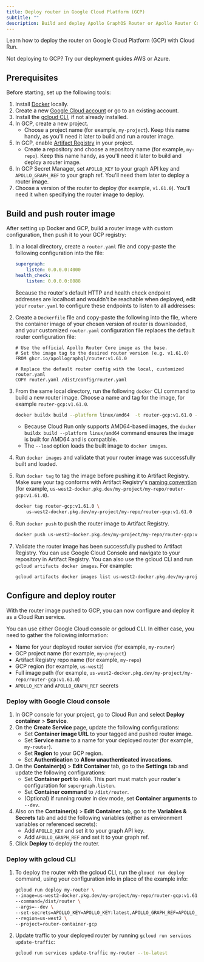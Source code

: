 ```yaml
---
title: Deploy router in Google Cloud Platform (GCP)
subtitle: ""
description: Build and deploy Apollo GraphOS Router or Apollo Router Core to Google Cloud Platform (GCP) with Google Cloud Run.
---
```


Learn how to deploy the router on Google Cloud Platform (GCP) with Cloud Run.

<Note>

Not deploying to GCP? Try our deployment guides AWS or Azure.

</Note>

## Prerequisites

Before starting, set up the following tools:

1. Install [Docker](https://www.docker.com/get-started/) locally.
1. Create a new [Google Cloud account](https://cloud.google.com/) or go to an existing account.
1. Install the [gcloud CLI](https://cloud.google.com/sdk/docs/install), if not already installed.
1. In GCP, create a new project.
    * Choose a project name (for example, `my-project`). Keep this name handy, as you'll need it later to build and run a router image.
1. In GCP, enable [Artifact Registry](https://cloud.google.com/artifact-registry/docs/enable-service) in your project.
    * Create a repository and choose a repository name (for example, `my-repo`). Keep this name handy, as you'll need it later to build and deploy a router image.
1. In GCP Secret Manager, set `APOLLO_KEY` to your graph API key and `APOLLO_GRAPH_REF` to your graph ref. You'll need them later to deploy a router image. 
1. Choose a version of the router to deploy (for example, `v1.61.0`). You'll need it when specifying the router image to deploy.

## Build and push router image

After setting up Docker and GCP, build a router image with custom configuration, then push it to your GCP registry:

1. In a local directory, create a `router.yaml` file and copy-paste the following configuration into the file: 
    
    ```yaml title="router.yaml"
    supergraph:
        listen: 0.0.0.0:4000
    health_check:
        listen: 0.0.0.0:8088
    ```

    Because the router's default HTTP and health check endpoint addresses are localhost and wouldn't be reachable when deployed, edit your `router.yaml` to configure these endpoints to listen to all addresses:  

1. Create a `Dockerfile` file and copy-paste the following into the file, where the container image of your chosen version of router is downloaded, and your customized `router.yaml` configuration file replaces the default router configuration file:

    ```text showLineNumbers=false
    # Use the official Apollo Router Core image as the base.
    # Set the image tag to the desired router version (e.g. v1.61.0)
    FROM ghcr.io/apollographql/router:v1.61.0

    # Replace the default router config with the local, customized router.yaml
    COPY router.yaml /dist/config/router.yaml
    ```

1. From the same local directory, run the following `docker` CLI command to build a new router image. Choose a name and tag for the image, for example `router-gcp:v1.61.0`.
    
    ```bash showLineNumbers=false
    docker buildx build --platform linux/amd64  -t router-gcp:v1.61.0 --load .
    ```

    - Because Cloud Run only supports AMD64-based images, the `docker buildx build --platform linux/amd64` command ensures the image is built for AMD64 and is compatible.  
    - The `--load` option loads the built image to `docker images`.

1. Run `docker images` and validate that your router image was successfully built and loaded.

1. Run `docker tag` to tag the image before pushing it to Artifact Registry. Make sure your tag conforms with Artifact Registry's [naming convention](https://cloud.google.com/artifact-registry/docs/docker/names) (for example, `us-west2-docker.pkg.dev/my-project/my-repo/router-gcp:v1.61.0`).

    ```bash showLineNumbers=false
    docker tag router-gcp:v1.61.0 \
        us-west2-docker.pkg.dev/my-project/my-repo/router-gcp:v1.61.0
    ```

1. Run `docker push` to push the router image to Artifact Registry.

    ```bash showLineNumbers=false
    docker push us-west2-docker.pkg.dev/my-project/my-repo/router-gcp:v1.61.0
    ```

1. Validate the router image has been successfully pushed to Artifact Registry. You can use Google Cloud Console and navigate to your repository in Artifact Registry. You can also use the gcloud CLI and run `gcloud artifacts docker images`. For example:

    ```bash showLineNumbers=false
    gcloud artifacts docker images list us-west2-docker.pkg.dev/my-project/my-repo
    ```

## Configure and deploy router 

With the router image pushed to GCP, you can now configure and deploy it as a Cloud Run service.

You can use either Google Cloud console or gcloud CLI. In either case, you need to gather the following information:

* Name for your deployed router service (for example, `my-router`)
* GCP project name (for example, `my-project`)
* Artifact Registry repo name (for example, `my-repo`)
* GCP region (for example, `us-west2`)
* Full image path (for example, `us-west2-docker.pkg.dev/my-project/my-repo/router-gcp:v1.61.0`) 
* `APOLLO_KEY` and `APOLLO_GRAPH_REF` secrets

### Deploy with Google Cloud console

1. In GCP console for your project, go to Cloud Run and select **Deploy container** > **Service**.
1. On the **Create Service** page, update the following configurations:
    * Set **Container image URL** to your tagged and pushed router image. 
    * Set **Service name** to a name for your deployed router (for example, `my-router`).
    * Set **Region** to your GCP region.
    * Set **Authentication** to **Allow unauthenticated invocations**.
1. On the **Container(s)** > **Edit Container** tab, go to the **Settings** tab and update the following configurations:
    * Set **Container port** to `4000`. This port must match your router's configuration for `supergraph.listen`.
    * Set **Container command** to `/dist/router`.
    * (Optional) if running router in dev mode, set **Container arguments** to `--dev`.
1. Also on the **Container(s)** > **Edit Container** tab, go to the **Variables & Secrets** tab and add the following variables (either as environment variables or referenced secrets):
    * Add `APOLLO_KEY` and set it to your graph API key.
    * Add `APOLLO_GRAPH_REF` and set it to your graph ref.   
1. Click **Deploy** to deploy the router.

### Deploy with gcloud CLI

1. To deploy the router with the gcloud CLI, run the `gloucd run deploy` command, using your configuration info in place of the example info:

    ```bash showLineNumbers=false
    gcloud run deploy my-router \
    --image=us-west2-docker.pkg.dev/my-project/my-repo/router-gcp:v1.61.0 \
    --command=/dist/router \
    --args=--dev \
    --set-secrets=APOLLO_KEY=APOLLO_KEY:latest,APOLLO_GRAPH_REF=APOLLO_GRAPH_REF:latest \
    --region=us-west2 \
    --project=router-container-gcp 
    ```

1. Update traffic to your deployed router by running `gcloud run services update-traffic`:

    ```bash
    gcloud run services update-traffic my-router --to-latest
    ```
    
